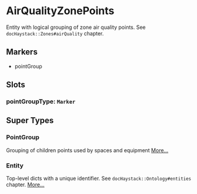 # AirQualityZonePoints
Entity with logical grouping of zone air quality points.
See `docHaystack::Zones#airQuality` chapter.
## Markers
- pointGroup

## Slots

### pointGroupType: `Marker`


## Super Types
### PointGroup
Grouping of children points used by spaces and equipment 
[More...](./PointGroup)

### Entity
Top-level dicts with a unique identifier.
See `docHaystack::Ontology#entities` chapter. 
[More...](./Entity)



